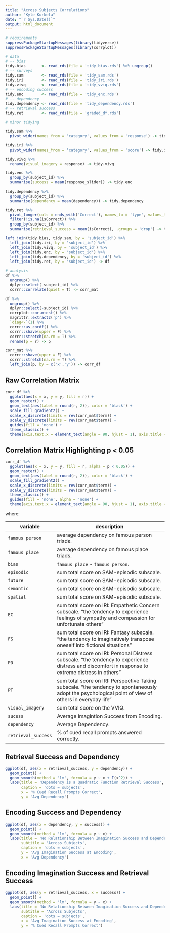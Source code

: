 ```yaml
---
title: "Across Subjects Correlations"
author: "Kyle Kurkela"
date: "`r Sys.Date()`"
output: html_document
---
```


```r
# requirements
suppressPackageStartupMessages(library(tidyverse))
suppressPackageStartupMessages(library(corrplot))

# data
# -- bias
tidy.bias       <- read_rds(file = 'tidy_bias.rds') %>% ungroup()
# -- surveys
tidy.sam        <- read_rds(file = 'tidy_sam.rds')
tidy.iri        <- read_rds(file = 'tidy_iri.rds')
tidy.vivq       <- read_rds(file = 'tidy_vviq.rds')
# -- encoding success
tidy.enc        <- read_rds(file = 'tidy_enc.rds')
# -- dependency
tidy.dependency <- read_rds(file = 'tidy_dependency.rds')
# -- retrieval success
tidy.ret        <- read_rds(file = 'graded_df.rds')

```

```r
# minor tidying

tidy.sam %>%
  pivot_wider(names_from = 'category', values_from = 'response') -> tidy.sam

tidy.iri %>%
  pivot_wider(names_from = 'category', values_from = 'score') -> tidy.iri

tidy.vivq %>%
  rename(visual_imagery = response) -> tidy.vivq

tidy.enc %>%
  group_by(subject_id) %>%
  summarise(success = mean(response_slider)) -> tidy.enc

tidy.dependency %>%
  group_by(subject_id) %>%
  summarise(dependency = mean(dependency)) -> tidy.dependency

tidy.ret %>%
  pivot_longer(cols = ends_with('Correct'), names_to = 'type', values_to = 'isCorrect') %>%
  filter(!is.na(isCorrect)) %>%
  group_by(subject_id) %>%
  summarise(retrieval_success = mean(isCorrect), .groups = 'drop') -> tidy.ret

left_join(tidy.bias, tidy.sam, by = 'subject_id') %>%
  left_join(tidy.iri, by = 'subject_id') %>%
  left_join(tidy.vivq, by = 'subject_id') %>%
  left_join(tidy.enc, by = 'subject_id') %>%
  left_join(tidy.dependency, by = 'subject_id') %>%
  left_join(tidy.ret, by = 'subject_id') -> df
```

```r
# analysis
df %>%
  ungroup() %>%
  dplyr::select(-subject_id) %>%
  corrr::correlate(quiet = T) -> corr_mat

df %>%
  ungroup() %>%
  dplyr::select(-subject_id) %>%
  corrplot::cor.mtest() %>%
  magrittr::extract2('p') %>%
  `diag<-`(1) %>%
  corrr::as_cordf() %>%
  corrr::shave(upper = F) %>%
  corrr::stretch(na.rm = T) %>%
  rename(p = r) -> p

corr_mat %>%
  corrr::shave(upper = F) %>%
  corrr::stretch(na.rm = T) %>%
  left_join(p, by = c('x','y')) -> corr_df
```

## Raw Correlation Matrix

```r
corr_df %>%
  ggplot(aes(x = x, y = y, fill = r)) +
  geom_raster() +
  geom_text(aes(label = round(r, 2)), color = 'black') +
  scale_fill_gradient2() +
  scale_x_discrete(limits = rev(corr_mat$term)) +
  scale_y_discrete(limits = rev(corr_mat$term)) +
  guides(fill = 'none') +
  theme_classic() +
  theme(axis.text.x = element_text(angle = 90, hjust = 1), axis.title = element_blank())
```

## Correlation Matrix Highlighting p < 0.05

```r
corr_df %>%
  ggplot(aes(x = x, y = y, fill = r, alpha = p < 0.05)) +
  geom_raster() +
  geom_text(aes(label = round(r, 2)), color = 'black') +
  scale_fill_gradient2() +
  scale_x_discrete(limits = rev(corr_mat$term)) +
  scale_y_discrete(limits = rev(corr_mat$term)) +
  theme_classic() +
  guides(fill = 'none', alpha = 'none') +
  theme(axis.text.x = element_text(angle = 90, hjust = 1), axis.title = element_blank())
```

where:

| variable | description | 
| ----     | ----------  |
`famous person` | average dependency on famous person triads. |
`famous place` | average dependency on famous place triads. |
`bias` | `famous place` - `famous person`. |
`episodic` | sum total score on SAM-episodic subscale. |
`future` | sum total score on SAM-episodic subscale. |
`semantic` | sum total score on SAM-episodic subscale. |
`spatial` | sum total score on SAM-episodic subscale. |
`EC` | sum total score on IRI: Empathetic Concern subscale. "the tendency to experience feelings of sympathy and compassion for unfortunate others" |
`FS` | sum total score on IRI: Fantasy subscale. "the tendency to imaginatively transpose oneself into fictional situations" |
`PD` | sum total score on IRI: Personal Distress subscale. "the tendency to experience distress and discomfort in response to extreme distress in others" |
`PT` | sum total score on IRI: Perspective Taking subscale. "the tendency to spontaneously adopt the psychological point of view of others in everyday life" |
`visual_imagery` | sum total score on the VVIQ. |
| `sucess` | Average Imagintion Success from Encoding. |
| `dependency` | Average Dependency. |
| `retrieval_success` | % of cued recall prompts answered correctly. |

## Retrieval Success and Dependency

```r
ggplot(df, aes(x = retrieval_success, y = dependency)) +
  geom_point() +
  geom_smooth(method = 'lm', formula = y ~ x + I(x^2)) +
  labs(title = 'Dependency is a Quadratic Function Retrieval Success', 
       caption = 'dots = subjects',
       x = '% Cued Recall Prompts Correct',
       y = 'Avg Dependency')
```

## Encoding Success and Dependency

```r
ggplot(df, aes(x = dependency, y = success)) +
  geom_point() +
  geom_smooth(method = 'lm', formula = y ~ x) +
  labs(title = 'No Relationship Between Imagination Success and Dependency',
       subtitle = 'Across Subjects',
       caption = 'dots = subjects',
       y = 'Avg Imagination Success at Encoding',
       x = 'Avg Dependency')
```

## Encoding Imagination Success and Retrieval Success

```r
ggplot(df, aes(y = retrieval_success, x = success)) +
  geom_point() +
  geom_smooth(method = 'lm', formula = y ~ x) +
  labs(title = 'No Relationship Between Imagination Success and Dependency',
       subtitle = 'Across Subjects',
       caption = 'dots = subjects',
       x = 'Avg Imagination Success at Encoding',
       y = '% Cued Recall Prompts Correct')
```

